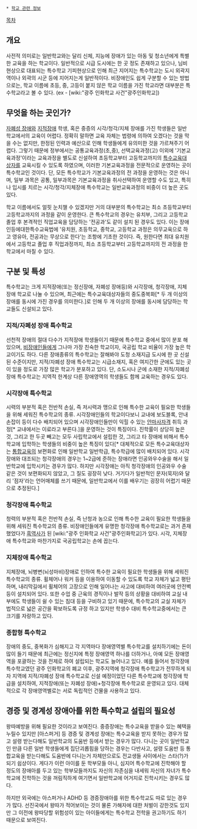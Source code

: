  * [[학교 관련 정보]]

[[목차]]
== 개요 ==
사전적 의미로는 일반학교와는 달리 신체, 지능에 장애가 있는 아동 및 청소년에게 특별한 교육을 하는 학교이다. 일반적으로 시급 도시에는 한 곳 정도 존재하고 있으나, 님비현상으로 대표되는 특수학교 기피현상으로 인해 최근 지어지는 특수학교는 도시 외곽지역이나 외곽의 시군 등에 지어지는게 일반적이다. 비장애인도 쉽게 구분할 수 있는 방법으로는, 학교 이름에 초등, 중, 고등이 붙지 않은 학교 이름을 가진 학교라면 대부분은 특수학교라고 볼 수 있다. (ex -  [wiki:"광주 인화학교 사건"광주인화학교])
== 무엇을 하는 곳인가? ==
[[자폐성 장애]]와 [[지적장애]] 학생, 혹은 중증의 시각/청각/지체 장애를 가진 학생들은 일반학교에서의 교육이 어렵다. 정확히 말하면 교육 자체는 법령에 의하여 오겠다는 것을 막을 수는 없지만, 한정된 인력과 예산으로 인해 학생들에게 유의미한 것을 가르쳐주기 어렵다. 그렇기 때문에 정부에서는 공통교육과정(초,중), 선택교육과정(고) 이외에 '기본교육과정'이라는 교육과정을 별도로 신설하여 초등학교부터 고등학교까지의 [[특수교육대상자]]를 교육시킬 수 있도록 하였으며, 이러한 기본교육과정을 전문적으로 운영하는 곳이 특수학교인 것이다. 단, 모든 특수학교가 기본교육과정의 전 과정을 운영하는 것은 아니며, 일부 과목은 공통, 일부과목은 기본교육과정을 취사선택하여 운영할 수도 있고, 특히나 입시를 치르는 시각/청각/지체장애 특수학교는 일반교육과정의 비중이 더 높은 곳도 있다.

학교 이름에서도 얼핏 눈치챌 수 있겠지만 거의 대부분의 특수학교는 최소 초등학교부터 고등학교까지의 과정을 같이 운영한다. 큰 특수학교의 경우는 유치부, 그리고 고등학교 졸업 후 본격적인 직업교육을 담당하는 '전공과'도 같이 설치 된 경우도 있다. 이는 장애인등에대한특수교육법에 '유치원, 초등학교, 중학교, 고등학교 과정은 의무교육으로 하고 영유아, 전공과는 무상으로 한다'는 조항에 기초한 것이다.  즉, 원한다면 최대 유치원에서 고등학교 졸업 후 직업과정까지, 최소 초등학교부터 고등학교까지의 전 과정을 한 학교에서 마칠 수 있다. 
== 구분 및 특성 ==
특수학교는 크게 지적장애(또는 정신장애, 자폐성 장애등)와 시각장애, 청각장애, 지체장애 학교로 나눌 수 있으며, 최근에는 특수교육대상자들의 중도중복화[* 두 개 이상의 장애를 동시에 가진 경우를 의미한다.]로 인해 두 개 이상의 장애를 동시에 담당하는 학교들도 신설되고 있다.
=== 지적/자폐성 장애 특수학교 ===
선천적 장애의 절대 다수가 지적장애 학생들이기 때문에 특수학교 중에서 많이 분포 해 있으며, [[비장애인]]들에게 그나마 가장 친숙한 학교이자, 국공립 학교 비율이 가장 높은 학교이기도 하다. 다른 장애종류의 특수학교는 잘해봐야 도청 소재지급 도시에 한 곳 신설된 수준이지만, 지적/자폐성 장애 특수학교는 시급소재지, 혹은 여지간한 군에도 있는 곳이 있을 정도로 가장 많은 학교가 분포하고 있다. 단, 소도시나 군에 소재한 지적/자폐성 장애 특수학교는 지역적 한계상 다른 장애영역의 학생들도 함께 교육하는 경우도 있다.
=== 시각장애 특수학교 ===
시력의 부분적 혹은 전반적 손실, 즉 저시력과 맹으로 인해 특수한 교육이 필요한 학생들을 위해 세워진 특수학교의 종류. 시각장애인들의 학교이다보니 교내에 보도블록, 안내손잡이 등이 다수 배치되어 있으며 시각장애인들만이 익힐 수 있는 [[안마]]사자격 취득 과정[* 교내에서는 이료라고 부른다.]을 운영하는 것이 특징이다. 진학률이 상당히 높은 것, 그리고 한 두곳 빼고는 모두 사립학교에서 설립한 것, 그리고 타 장애에 비해서 특수학교에 입학하는 학생들의 비중이 높은 특징이 있다[* 대체적으로 모든 특수교육대상자는 [[통합교육]]의 보편화로 인해 일반학교 일반학급, 특수학급에 많이 배치되어 있다. 시각장애와 대조되는 청각장애의 경우는 1~2급에 준하는 장애라면 인공와우수술을 해서 일반학교에 입학시키는 경우가 많다. 하지만 시각장애는 아직 청각장애의 인공와우 수술 같은 것이 보편화되지 않았고, 그 질도 굉장히 낮다. 거기다가 일반적인 문자(묵자)와 달리 '점자'라는 언어매체를 쓰기 때문에, 일반학교에서 이를 배우기는 굉장히 어렵기 때문으로 추정된다.]
=== 청각장애 특수학교 ===
청력의 부분적 혹은 전반적 손실, 즉 난청과 농으로 인해 특수한 교육이 필요한 학생들을 위해 세워진 특수학교의 종류. 비장애인들에게 유명한 청각장애 특수학교로는 과거 존재했었다가 [[흑역사]]가 된 [wiki:"광주 인화학교 사건"광주인화학교]가 있다. 시각, 지체장애 특수학교와 마찬가지로 국공립학교는 손에 꼽는다.
=== 지체장애 특수학교 ===
지체장애, 뇌병변(뇌성마비)장애로 인하여 특수한 교육이 필요한 학생들을 위해 세워진 특수학교의 종류. 휠체어나 워커 등을 이용하여 이동할 수 있도록 학교 자체가 넓고 평탄하며, 내리막길에서 휠체어의 고장으로 인해 일어나는 사고에 대비하여 여러곳에 안전벽 등이 설치되어 있다. 또한 수업 중 근육의 경직이나 발작 등의 상황을 대비하여 교실 내부에도 학생들이 쉴 수 있는 침대 등을 구비하고 있기 때문에, 특수학교의 교실 자체가 법적으로 넓은 공간을 확보하도록 규정 하고 있지만 학생수 대비 특수학교중에서는 큰 크기를 자랑하고 있다.
=== 종합형 특수학교 ===
장애의 중도, 중복화가 심해지고 각 지역마다 장애영역별 특수학교를 설치하기에는 돈이 많이 들기 때문에 최근에는 정신지에 특정 장애영역 하나를 더하거나, 아예 모든 장애영역을 포괄하는 것을 전제로 하여 설립되는 학교도 늘어나고 있다. 예를 들어서 청각장애 특수학교였던 광주 인화학교의 폐교 이후, 광주지역에 청각장애 특수학교가 전무하게 되자 지역에 지적/자폐성 장애 특수학교로 신설 예정이었던 다른 특수학교에 청각장애 학급을 설치하여, 지적장애(또는 자폐성 장애)+청각장애 특수학교로 운영되고 있다. 대체적으로 각 장애영역별로는 서로 독립적인 건물을 사용하고 있다. 

== 경증 및 경계성 장애아를 위한 특수학교 설립의 필요성 ==
왕따예방을 위해 필요한 것이라고 보여진다. 중증장애는 특수교육을 받을수 있는 혜택을 누릴수 있지만 [아스퍼거] 등 경증 및 경계성 장애는 특수교육을 받지 못하는 경우가 많고 설령 받는다해도 일반학교의 도움반 등에서 받는 경우가 많다. 다니는 곳이 일반학교인 만큼 다른 일반 학생들에게 집단괴롭힘을 당하는 경우는 다반사고, 설령 도움반 등 통합교육을 받는다해도 도움반에 다니는거 자체만으로도 전교생들 사이에서는 스타(?)가 되기 쉽상이다. 게다가 이런 아이를 둔 학부모들 아니, 심지어 특수학교에 진학해야 할 정도의 장애아를 두고 있는 학부모들까지도 자신의 자존심을 내세워 자신의 자녀가 특수학교에 진학하는 것을 꺼림직하게 여기면서 일반학교에 어거지로 진학시키는 경우도 많다.

하지만 외국에는 아스퍼거나 ADHD 등 경증장애아를 위한 특수학교도 따로 있는 경우가 많다. 선진국에서 왕따가 적어보이는 것이 물론 가해자에 대한 처벌이 강한것도 있지만 그 이전에 왕따당할 위험성이 있는 아이들에게는 특수학교 전학을 권고하기도 하기 때문으로 보여진다.
